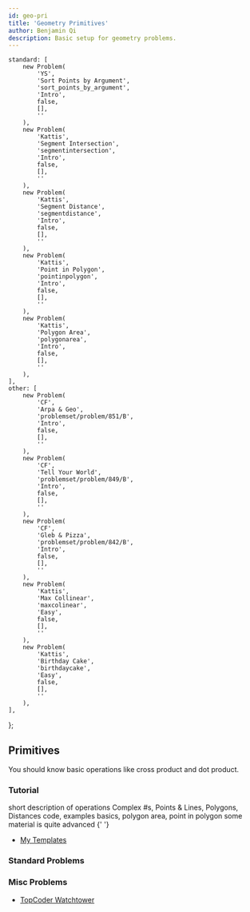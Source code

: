```yaml
---
id: geo-pri
title: 'Geometry Primitives'
author: Benjamin Qi
description: Basic setup for geometry problems.
---
```



	standard: [
		new Problem(
			'YS',
			'Sort Points by Argument',
			'sort_points_by_argument',
			'Intro',
			false,
			[],
			''
		),
		new Problem(
			'Kattis',
			'Segment Intersection',
			'segmentintersection',
			'Intro',
			false,
			[],
			''
		),
		new Problem(
			'Kattis',
			'Segment Distance',
			'segmentdistance',
			'Intro',
			false,
			[],
			''
		),
		new Problem(
			'Kattis',
			'Point in Polygon',
			'pointinpolygon',
			'Intro',
			false,
			[],
			''
		),
		new Problem(
			'Kattis',
			'Polygon Area',
			'polygonarea',
			'Intro',
			false,
			[],
			''
		),
	],
	other: [
		new Problem(
			'CF',
			'Arpa & Geo',
			'problemset/problem/851/B',
			'Intro',
			false,
			[],
			''
		),
		new Problem(
			'CF',
			'Tell Your World',
			'problemset/problem/849/B',
			'Intro',
			false,
			[],
			''
		),
		new Problem(
			'CF',
			'Gleb & Pizza',
			'problemset/problem/842/B',
			'Intro',
			false,
			[],
			''
		),
		new Problem(
			'Kattis',
			'Max Collinear',
			'maxcolinear',
			'Easy',
			false,
			[],
			''
		),
		new Problem(
			'Kattis',
			'Birthday Cake',
			'birthdaycake',
			'Easy',
			false,
			[],
			''
		),
	],
};

## Primitives

You should know basic operations like cross product and dot product.

### Tutorial

<Resources>
	<Resource
		source="CF"
		title="C++ - std::complex"
		url="22175"
		starred
	>
		short description of operations
	</Resource>
	<Resource source="CPH" title="29 - Geometry" starred>
		Complex #s, Points & Lines, Polygons, Distances
	</Resource>
	<Resource source="CF" title="Point Struct" url="48122" starred>
		code, examples
	</Resource>
	<Resource
		source="cp-algo"
		title="Geometry - Elementary Operations"
		url="https://cp-algorithms.com/"
		starred
	></Resource>
	<Resource source="CPC" title="12 - geometry" url="12_geometry" starred>
		basics, polygon area, point in polygon
	</Resource>
	<Resource
		source="CF"
		title="vlecomte - Geometry Handbook"
		url="59129"
		starred
	>
		some material is quite advanced
	</Resource>
	<Resource source="CP2" title="7.2, 7.3 - Basic Geo, Polygons">
		{' '}
	</Resource>
</Resources>

<!-- 	<Resource
		source="TC"
		title="Basic Geometry Concepts Pts 1,2"
		url="geometry-concepts-basic-concepts"
	>
		broken code format
	</Resource> -->

- [My Templates](https://github.com/bqi343/USACO/tree/master/Implementations/content/geometry%20(13)/Primitives)

### Standard Problems

<Resources>
	<Resource source="IUSACO" title="14.2 - Segment Intersection"></Resource>
</Resources>

<Problems problems={problems.standard} />

### Misc Problems

<Problems problems={problems.other} />

- [TopCoder Watchtower](https://community.topcoder.com/stat?c=problem_statement&pm=2014&rd=4685)
